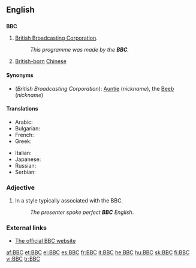 ==English==
{{wikipedia}}

==={{initialism}}===
'''BBC'''

# {{context|''usually preceded by'' "the"}} [[British Broadcasting Corporation]].
#:''This programme was made by the '''BBC'''.''
# [[British-born]] [[Chinese]]

====Synonyms====
*(''British Broadcasting Corporation''): [[Auntie]] (''nickname''), the [[Beeb]] (''nickname'')

====Translations====
{{trans-top|British Broadcasting Corporation}}
* Arabic: {{t|ar|بي بي سي|m|tr=bii bii sii|sc=Arab}}
* Bulgarian: {{t|bg|Би Би Си|tr=Bi bi sí|sc=Cyrl}}
* French: {{t+|fr|BBC|f}}
* Greek: {{t|el|Μπι Μπι Σι|tr=Bi Bi Si|sc=Grek}}
{{trans-mid}}
* Italian: {{t+|it|BBC|f}}
* Japanese: {{t|ja|ﾋﾞｰ・ビー・シー|tr=bī-bī-shī|sc=Jpan}}
* Russian: {{t-|ru|Би-би-си|f|tr=Bi-bi-sí|sc=Cyrl}}
* Serbian: {{t-|sr|Би-би-си|m|tr=Bi-bi-si|sc=Cyrl}}
{{trans-bottom}}

{{trans-top|British-born Chinese}}
{{trans-mid}}
{{trans-bottom}}

===Adjective===
{{en-adj|-}}

# In a style typically associated with the BBC.
#:''The presenter spoke perfect '''BBC''' English''.

===External links===
*[http://www.bbc.co.uk The official BBC website]

[[af:BBC]]
[[et:BBC]]
[[el:BBC]]
[[es:BBC]]
[[fr:BBC]]
[[it:BBC]]
[[he:BBC]]
[[hu:BBC]]
[[sk:BBC]]
[[fi:BBC]]
[[vi:BBC]]
[[tr:BBC]]